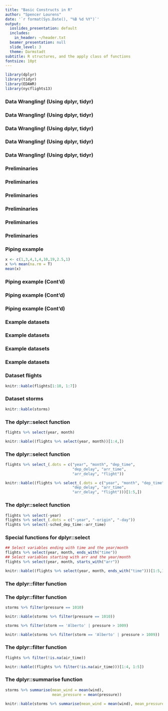 ```yaml
---
title: "Basic Constructs in R"
author: "Spencer Lourens"
date: '`r format(Sys.Date(), "%B %d %Y")`'
output:
  ioslides_presentation: default
  includes:
    in_header: ~/header.txt
  beamer_presentation: null
  slide_level: 3
  theme: Darmstadt
subtitle: R structures, and the apply class of functions
fontsize: 10pt
---
```


```r
library(dplyr)
library(tidyr)
library(EDAWR)
library(nycflights13)
```

### Data Wrangling! (Using dplyr, tidyr)
\begin{itemize}
\item \textbf{Data wrangling}: The practical task of transforming the \textit{layout}, \textit{substance}, and \textit{display} of your data - Garrett Grolemund, RStudio
\end{itemize}

### Data Wrangling! (Using dplyr, tidyr)
\begin{itemize}
\item \textbf{Data wrangling}: The practical task of transforming the \textit{layout}, \textit{substance}, and \textit{display} of your data - Garrett Grolemund, RStudio
\item \textbf{Data wrangling} can be broken into three basic domains: data manipulation, data tidying (for analysis/visualization), and data visualization
\end{itemize}


### Data Wrangling! (Using dplyr, tidyr)
\begin{itemize}
\item \textbf{Data wrangling}: The practical task of transforming the \textit{layout}, \textit{substance}, and \textit{display} of your data - Garrett Grolemund, RStudio
\item \textbf{Data wrangling} can be broken into three basic domains: data manipulation, data tidying (for analysis/visualization), and data visualization
\item \textit{Data manipulation} - Change the variables, their values, or the sample units used for analysis (aggregation?)
\end{itemize}

### Data Wrangling! (Using dplyr, tidyr)
\begin{itemize}
\item \textbf{Data wrangling}: The practical task of transforming the \textit{layout}, \textit{substance}, and \textit{display} of your data - Garrett Grolemund, RStudio
\item \textbf{Data wrangling} can be broken into three basic domains: data manipulation, data tidying (for analysis/visualization), and data visualization
\item \textit{Data manipulation} - Change the variables, their values, or the sample units used for analysis (aggregation?)
\item \textit{Data tidying} - Change the LAYOUT of the data - wide, long, etc., most of the time for software use
\end{itemize}

### Data Wrangling! (Using dplyr, tidyr)
\begin{itemize}
\item \textbf{Data wrangling}: The practical task of transforming the \textit{layout}, \textit{substance}, and \textit{display} of your data - Garrett Grolemund, RStudio
\item \textbf{Data wrangling} can be broken into three basic domains: data manipulation, data tidying (for analysis/visualization), and data visualization
\item \textit{Data manipulation} - Change the variables, their values, or the sample units used for analysis (aggregation?)
\item \textit{Data tidying} - Change the LAYOUT of the data - wide, long, etc., most of the time for software use
\item \textit{Data visualization} - Make use of our visual way of thinking by representing data in a visual format
\end{itemize}

### Preliminaries
\begin{itemize}
\item The dplyr package creates another structure, called a tbl (table, or as Hadley says, tibble)
\end{itemize}

### Preliminaries
\begin{itemize}
\item The dplyr package creates another structure, called a tbl (table, or as Hadley says, tibble)
\item A tbl is a dataframe 
\end{itemize}

### Preliminaries
\begin{itemize}
\item The dplyr package creates another structure, called a tbl (table, or as Hadley says, tibble)
\item A tbl is a dataframe 
\begin{itemize}
\item that works seemlessly with dplyr functions
\end{itemize}
\end{itemize}

### Preliminaries
\begin{itemize}
\item The dplyr package creates another structure, called a tbl (table, or as Hadley says, tibble)
\item A tbl is a dataframe 
\begin{itemize}
\item that works seemlessly with dplyr functions
\item that optimizes display when printed without printing too much and taking up unnecessary cache memory (slows down your R session)
\end{itemize}
\end{itemize}

### Preliminaries
\begin{itemize}
\item The dplyr package creates another structure, called a tbl (table, or as Hadley says, tibble)
\item A tbl is a dataframe 
\begin{itemize}
\item that works seemlessly with dplyr functions
\item that optimizes display when printed without printing too much and taking up unnecessary cache memory (slows down your R session)
\end{itemize}
\item The pipe (\%>\%) operator
\end{itemize}

### Preliminaries
\begin{itemize}
\item The dplyr package creates another structure, called a tbl (table, or as Hadley says, tibble)
\item A tbl is a dataframe 
\begin{itemize}
\item that works seemlessly with dplyr functions
\item that optimizes display when printed without printing too much and taking up unnecessary cache memory (slows down your R session)
\end{itemize}
\item The pipe (\%>\%) operator
\begin{itemize}
\item allows more concise, perhaps narrative-looking production of code
\end{itemize}
\end{itemize}


### Piping example
\begin{itemize}
\item Consider the two approaches below
\end{itemize}
```r
x <- c(1,3,4,1,4,10,19,2.5,1)
x %>% mean(na.rm = T)
mean(x)
```
\begin{itemize}
\item Same result!
\end{itemize}


### Piping example (Cont'd)
\begin{itemize}
\item Piping really shines when you have many nested calls as in toy example below
\end{itemize}

### Piping example (Cont'd)
\begin{itemize}
\item Piping really shines when you have many nested calls as in toy example below
\item The following are equivalent:
\begin{itemize}
\item reportResult(groupResult(calculateResult(df))
\item df \%>\% calculateResult() \%>\% groupResult() \%>\% reportResult()
\end{itemize}
\end{itemize}


### Piping example (Cont'd)
\begin{itemize}
\item Piping really shines when you have many nested calls as in toy example below
\item The following are equivalent:
\begin{itemize}
\item reportResult(groupResult(calculateResult(df))
\item df \%>\% calculateResult() \%>\% groupResult() \%>\% reportResult()
\end{itemize}
\item Notice that the second line with piping is more natural to read from left to right, similar to how we read English
\item Very helpful in more complicated settings
\end{itemize}
                    
### Example datasets
\begin{itemize}
\item It may be helpful to go back over these notes in your own R session - we'll test a lot of dplyr functionality on different datasets
\end{itemize}

### Example datasets
\begin{itemize}
\item It may be helpful to go back over these notes in your own R session - we'll test a lot of dplyr functionality on different datasets
\end{itemize}

### Example datasets
\begin{itemize}
\item It may be helpful to go back over these notes in your own R session - we'll test a lot of dplyr functionality on different datasets
\item Functions from the dplyr package to demonstrate: select, filter, mutate, 
\end{itemize}

### Example datasets
\begin{itemize}
\item It may be helpful to go back over these notes in your own R session - we'll test a lot of dplyr functionality on different datasets
\item Functions from the dplyr package to demonstrate: select, filter, mutate, 
\item We will illustrate use of these functions on the flights data set from package \textbf{nycflights13}, previewed on the following slide, and the storms data set from package \textbf{EDAWR}, on the subsequent slide.
\end{itemize}


### Dataset flights
\begin{itemize}
\item The actual dimension of flights is 336776 by 19
\end{itemize}
```r
knitr::kable(flights[1:10, 1:7])
```

### Dataset storms
\begin{itemize}
\item The actual dimension of flights is 6 by 4
\end{itemize}
```r
knitr::kable(storms)
```


### The dplyr::select function
\begin{itemize}
\item select: Select/rename variables by name
\item \textbf{select(.data, ..., .dots)} - .data: a tbl, ...: comma separated list of unquoted expressions, .dots: Use select\_() to do standard evaluation (using strings)
\end{itemize}
```r
flights %>% select(year, month)
```
```r
knitr::kable((flights %>% select(year, month))[1:4,])
```

### The dplyr::select function
\begin{itemize}
\item We often have a fixed vector of string variables we would like to keep in the analysis
\item Use select\_() with .dots argument!
\end{itemize}
```r
flights %>% select_(.dots = c("year", "month", "dep_time", 
                              "dep_delay", "arr_time", 
                              "arr_delay", "flight"))
```
```r
knitr::kable((flights %>% select_(.dots = c("year", "month", "dep_time", 
                              "dep_delay", "arr_time", 
                              "arr_delay", "flight")))[1:5,])
```

### The dplyr::select function
\begin{itemize}
\item Sometimes we might only want to remove a variable or variables
\end{itemize}
```r
flights %>% select(-year)
flights %>% select_(.dots = c("-year", "-origin", "-day"))
flights %>% select(-sched_dep_time:-arr_time)
```

### Special functions for dplyr::select
\begin{itemize}
\item Several variables in your dataset may have a similar naming convention, i.e. variablet1, variablet2, etc.
\item Perhaps we only want to extract all of this information in one swoop, how do we do it?
\item Use ends\_with, starts\_with, contains, matches, num\_range, one\_of....
\end{itemize}
```r
## Select variables ending with time and the year/month
flights %>% select(year, month, ends_with("time"))
## Select variables starting with arr and the year/month
flights %>% select(year, month, starts_with("arr"))
```
```r
knitr::kable((flights %>% select(year, month, ends_with("time")))[1:5,1:5])
```

### The dplyr::filter function
\begin{itemize}
\item Sometimes we need to include only observations which satisfy some criterion for analysis
\begin{itemize}
\item Include only cases
\item Include only those above certain exposure level
\item Include only those with positive survival times
\end{itemize}
\item The filter function comes to the rescue!
\end{itemize}

### The dplyr::filter function
\begin{itemize}
\item filter: Return rows with matching conditions
\item \textbf{filter(.data, ...)} - .data: a tbl, ...: logical predicates. Multiple conditions are conmbined with \&
\end{itemize}
```r
storms %>% filter(pressure == 1010)
```
```r
knitr::kable(storms %>% filter(pressure == 1010))
```
```r
storms %>% filter(storm == 'Alberto' | pressure > 1009)
```
```r
knitr::kable(storms %>% filter(storm == 'Alberto' | pressure > 1009))
```

### The dplyr::filter function
\begin{itemize}
\item Can use all comparisons, logical expressions in filter(), filter\_(). The filter\_() function takes string arguments rather than explicit expressions
\item Logical expressions: \&, |, !, any, all, $\dotsc$
\item Comparisons: <, >, ==, <=, >=, !=, \%in\%, is.na, !is.na,  $\dotsc$
\end{itemize}
```r
flights %>% filter(!is.na(air_time))
```
```r
knitr::kable((flights %>% filter(!is.na(air_time)))[1:4, 1:5])
```

### The dplyr::summarise function
\begin{itemize}
\item summarise: Summarise multiple values to a single value.
\item \textbf{summarise(.data, ...)} - .data: a tbl, ...: name-value pairs of summary functions. For example, mean(), sd(), etc.
\end{itemize}
```r
storms %>% summarise(mean_wind = mean(wind), 
                     mean_pressure = mean(pressure))
```
```r
knitr::kable(storms %>% summarise(mean_wind = mean(wind), mean_pressure = mean(pressure)))
```




